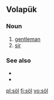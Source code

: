 {{also|Appendix:Variations of "sol"}}
==Volapük==

===Noun===
{{infl|vo|noun}}

# [[gentleman]]
# [[sir]]

===See also===
* {{l|vo|sioyr}}
* {{l|vo|siör}}

[[pl:söl]]
[[fi:söl]]
[[vo:söl]]